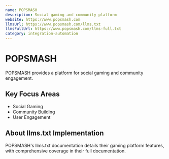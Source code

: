 ```yaml
---
name: POPSMASH
description: Social gaming and community platform
website: https://www.popsmash.com
llmsUrl: https://www.popsmash.com/llms.txt
llmsFullUrl: https://www.popsmash.com/llms-full.txt
category: integration-automation
---
```


# POPSMASH

POPSMASH provides a platform for social gaming and community engagement.

## Key Focus Areas

- Social Gaming
- Community Building
- User Engagement

## About llms.txt Implementation

POPSMASH's llms.txt documentation details their gaming platform features, with comprehensive coverage in their full documentation.
